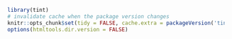 

```r
  library(tint)
  # invalidate cache when the package version changes
  knitr::opts_chunk$set(tidy = FALSE, cache.extra = packageVersion('tint'))
  options(htmltools.dir.version = FALSE)
```